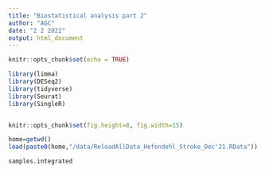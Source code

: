 ```yaml
---
title: "Biostatistical analysis part 2"
author: "AGC"
date: "2 2 2022"
output: html_document
---
```


```r
knitr::opts_chunk$set(echo = TRUE)

library(limma)
library(DESeq2)
library(tidyverse)
library(Seurat)
library(SingleR)


knitr::opts_chunk$set(fig.height=8, fig.width=15)

home=getwd()
load(paste0(home,"/data/ReloadAllData_Hefendehl_Stroke_Dec'21.RData"))

```


```r

samples.integrated




```

